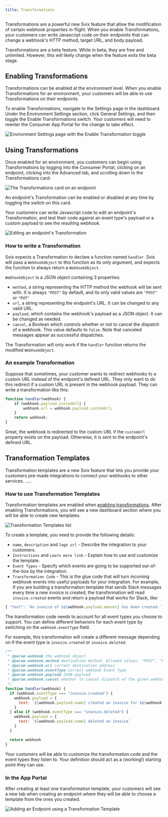 ```yaml
---
title: Transformations
---
```


Transformations are a powerful new Svix feature that allow the modification of certain webhook properties in-flight. When you enable Transformations, your customers can write Javascript code on their endpoints that can change a webhook's HTTP method, target URL, and body payload.

Transformations are a beta feature. While in beta, they are free and unlimited. However, this will likely change when the feature exits the beta stage.

## Enabling Transformations

Transformations can be enabled at the environment level. When you enable Transformations for an environment, your customers will be able to use Transformations on their endpoints.

To enable Transformations, navigate to the Settings page in the dashboard. Under the Environment Settings section, click General Settings, and then toggle the Enable Transformations switch. Your customers will need to reenter the Consumer App Portal for the change to take effect.

![Environment Settings page with the Enable Transformation toggle](./img/enable-transformations.png)

## Using Transformations

Once enabled for an environment, you customers can begin using Transformations by logging into the Consumer Portal, clicking on an endpoint, clicking into the Advanced tab, and scrolling down to the Transformations card:

![The Transformations card on an endpoint](./img/transformations-card.png)

An endpoint's Transformation can be enabled or disabled at any time by toggling the switch on this card.

Your customers can write Javascript code to edit an endpoint's Transformation, and test their code against an event type's payload or a custom payload to see the resulting webhook.

![Editing an endpoint's Transformation](./img/edit-transformation.png)

### How to write a Transformation

Svix expects a Transformation to declare a function named `handler`. Svix will pass a `WebhookObject` to this function as its only argument, and expects the function to always return a `WebhookObject`.

`WebhookObject` is a JSON object containing 3 properties:

- `method`, a string representing the HTTP method the webhook will be sent with. It is always `"POST"` by default, and its only valid values are `"POST"` or `"PUT"`
- `url`, a string representing the endpoint's URL. It can be changed to any valid URL.
- `payload`, which contains the webhook's payload as a JSON object. It can be changed as needed.
- `cancel`, a Boolean which controls whether or not to cancel the dispatch of a webhook. This value defaults to `false`. Note that canceled messages appear as successful dispatches.

The Transformation will only work if the `handler` function returns the modified `WebhookObject`.

### An example Transformation

Suppose that sometimes, your customer wants to redirect webhooks to a custom URL instead of the endpoint's defined URL. They only want to do this redirect if a custom URL is present in the webhook payload. They can write a transformation like this:

```js
function handler(webhook) {
	if (webhook.payload.customUrl) {
		webhook.url = webhook.payload.customUrl;
	}
	return webhook;  
}
```

Great, the webhook is redirected to the custom URL if the `customUrl` property exists on the payload. Otherwise, it is sent to the endpoint's defined URL.

## Transformation Templates

Transformation templates are a new Svix feature that lets you provide your customers pre-made integrations to connect your webhooks to other services. ..... 

### How to use Transformation Templates

Transformation templates are enabled when [enabling transformations](#enabling-transformations). After enabling Transformations, you will see a new dashboard section where you will be able to create new templates.

![Transformation Templates list](./img/transformation-templates-list.png)

To create a template, you need to provide the following details:

- `name`, `description` and `logo url` - Describe the integration to your customers.
- `Instructions` and `Learn more link` - Explain how to use and customize the template.
- `Event Types` - Specify which events are going to be supported out-of-the-box by the integration.
- `Transformation Code` - This is the glue code that will turn incoming webhook events into useful payloads for your integration. For example, if you are building a transformation template that sends Slack messages every time a new invoice is created, the transformation 
will read `invoice.created` events and return a payload that works for Slack, like:
```js
{ "text": `An invoice of $${webhook.payload.amount} has been created.` }
```

The transformation code needs to account for all event types you choose to support. You can define different behaviors for each event type by switching on the `webhook.eventType` field. 

For example, this transformation will create a different message depending on if the event type is `invoice.created` or `invoice.deleted`:

```js
/**
 * @param webhook the webhook object
 * @param webhook.method destination method. Allowed values: "POST", "PUT"
 * @param webhook.url current destination address
 * @param.webhook.eventType current webhook Event Type
 * @param webhook.payload JSON payload
 * @param.webhook.cancel whether to cancel dispatch of the given webhook
 */
function handler(webhook) {
  if (webhook.eventType === "invoice.created") {
    webhook.payload = {
      text: `${webhook.payload.name} created an invoice for $${webhook.payload.amount}`
    }         
  } else if (webhook.eventType === "invoice.deleted") {
    webhook.payload = {
      text: `${webhook.payload.name} deleted an invoice`
    }    
  }

  return webhook
}
```

Your customers will be able to customize the transformation code and the event types they listen to. Your definition should act as a (working!) starting point they can use. 

### In the App Portal

After creating at least one transformation template, your customers will see a new tab when creating an endpoint where they will be able to choose a template from the ones you created. 

![Adding an Endpoint using a Transformation Template](./img/transformation-templates-endpoint.png)